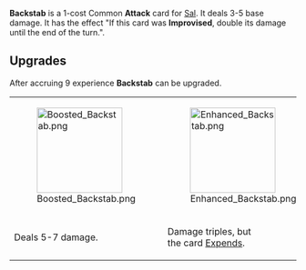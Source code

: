 {{Card
|rarity = Common
|decktype = Battle
|cardtype = Attack
|character = Sal
|keywords = [[Improvise]]
|upgradeable = Yes
|expreq = 9
|upgrade1 = Boosted Backstab
|upgrade2 = Enhanced Backstab}}
{{Quote|Nobody ever said it was fair, they just said that it works.}}

'''Backstab''' is a 1-cost Common '''Attack''' card for [[Sal]]. It deals 3-5 base damage. It has the effect "If this card was '''Improvised''', double its damage until the end of the turn.".

==Upgrades==
After accruing 9 experience '''Backstab''' can be upgraded.
{| class="wikitable" style="text-align:center"
|-
|[[File:Boosted Backstab.png|150px]]
|[[File:Enhanced Backstab.png|150px]]
|-
!Deals 5-7 damage.
!Damage triples, but<br>the card [[Expend]]s.
|}